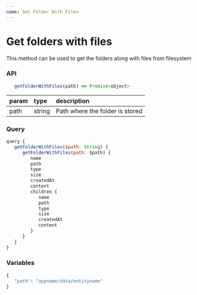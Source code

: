 ```yaml
---
name: Get Folder With Files
---
```


# Get folders with files

This method can be used to get the folders along with files from filesystem

### API

```js
   getFolderWithFiles(path) => Promise<object>
```

| param | type   | description                     |
| :---- | :----- | :------------------------------ |
| path  | string | Path where the folder is stored |

### Query

```js
query {
   getFolderWithFiles($path: String) {
      getFolderWithFiles(path: $path) {
         name
         path
         type
         size
         createdAt
         content
         children {
            name
            path
            type
            size
            createdAt
            content
         }
      }
   }
}
```

### Variables

```js
{
   "path": "appname/data/entityname"
}
```
